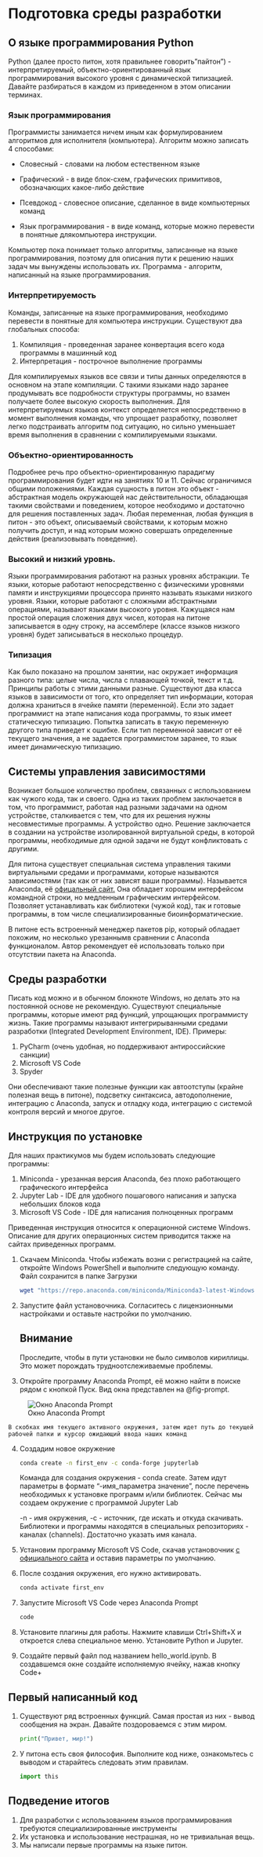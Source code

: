 # Подготовка среды разработки

## О языке программирования Python

Python (далее просто питон, хотя правильнее говорить"пайтон") - интерпретируемый, объектно-ориентированный язык программирования высокого уровня с динамической типизацией. Давайте разбираться в каждом из приведенном в этом описании терминах.

### Язык программирования

Программисты занимается ничем иным как формулированием алгоритмов для исполнителя (компьютера). Алгоритм можно записать 4 способами:

-   Словесный - словами на любом естественном языке

-   Графический - в виде блок-схем, графических примитивов, обозначающих какое-либо действие

-   Псевдокод - словесное описание, сделанное в виде компьютерных команд

-   Язык программирования - в виде команд, которые можно перевести в понятные длякомпьютера инструкции.

Компьютер пока понимает только алгоритмы, записанные на языке программирования, поэтому для описания пути к решению наших задач мы вынуждены использовать их. Программа - алгоритм, написанный на языке программирования.

### Интерпретируемость

Команды, записанные на языке программирования, необходимо перевести в понятные для компьютера инструкции. Существуют два глобальных способа:

1.  Компиляция - проведенная заранее конвертация всего кода программы в машинный код
2.  Интерпретация - построчное выполнение программы

Для компилируемых языков все связи и типы данных определяются в основном на этапе компиляции. С такими языками надо заранее продумывать все подробности структуры программы, но взамен получаете более высокую скорость выполнения. Для интерпретируемых языков контекст определяется непосредственно в момент выполнения команды, что упрощает разработку, позволяет легко подстраивать алгоритм под ситуацию, но сильно уменьшает время выполнения в сравнении с компилируемыми языками.

### Объектно-ориентированность

Подробнее речь про объектно-ориентированную парадигму программирования будет идти на занятиях 10 и 11. Сейчас ограничимся общими положениями. Каждая сущность в питон это объект - абстрактная модель окружающей нас действительности, обладающая такими свойствами и поведением, которое необходимо и достаточно для решения поставленных задач. Любая переменная, любая функция в питон - это объект, описываемый свойствами, к которым можно получить доступ, и над которым можно совершать определенные действия (реализовывать поведение).

### Высокий и низкий уровнь.

Языки программирования работают на разных уровнях абстракции. Те языки, которые работают непосредственно с физическими уровнями памяти и инструкциями процессора принято называть языками низкого уровня. Языки, которые работают с сложными абстрактными операциями, называют языками высокого уровня. Кажущаяся нам простой операция сложения двух чисел, которая на питоне записывается в одну строку, на ассемблере (классе языков низкого уровня) будет записываться в несколько процедур.

### Типизация

Как было показано на прошлом занятии, нас окружает информация разного типа: целые числа, числа с плавающей точкой, текст и т.д. Принципы работы с этими данными разные. Существуют два класса языков в зависимости от того, кто определяет тип информации, которая должна храниться в ячейке памяти (переменной). Если это задает программист на этапе написания кода программы, то язык имеет статическую типизацию. Попытка записать в такую переменную другого типа приведет к ошибке. Если тип переменной зависит от её текущего значения, а не задается программистом заранее, то язык имеет динамическую типизацию.

## Системы управления зависимостями

Возникает большое количество проблем, связанных с использованием как чужого кода, так и своего. Одна из таких проблем заключается в том, что программист, работая над разными задачами на одном устройстве, сталкивается с тем, что для их решения нужны несовместимые программы. А устройство одно. Решение заключается в создании на устройстве изолированной виртуальной среды, в которой программы, необходимые для одной задачи не будут конфликтовать с другими.

Для питона существует специальная система управления такими виртуальными средами и программами, которые называются зависимостями (так как от них зависят ваши программы). Называется Anaconda, её [офицальный сайт.](https://anaconda.org/) Она обладает хорошим интерфейсом командной строки, но медленным графическим интерфейсом. Позволяет устанавливать как библиотеки (чужой код), так и готовые программы, в том числе специализированные биоинформатические.

В питоне есть встроенный менеджер пакетов pip, который обладает похожим, но несколько урезаннымв сравнении с Anaconda функционалом. Автор рекомендует её использовать только при отсутствии пакета на Anaconda.

## Среды разработки

Писать код можно и в обычном блокноте Windows, но делать это на постоянной основе не рекомендую. Существуют специальные программы, которые имеют ряд функций, упрощающих программисту жизнь. Такие программы называют интегрирыванными средами разработки (Integrated Development Environment, IDE). Примеры:

1.  PyCharm (очень удобная, но поддерживают антироссийские санкции)
2.  Microsoft VS Code
3.  Spyder

Они обеспечивают такие полезные функции как автоотступы (крайне полезная вещь в питоне), подсветку синтаксиса, автодополнение, интеграцию с Anaconda, запуск и отладку кода, интеграцию с системой контроля версий и многое другое.

## Инструкция по установке

Для наших практикумов мы будем использовать следующие программы:

1.  Miniconda - урезанная версия Anaconda, без плохо работающего графического интерфейса
2.  Jupyter Lab - IDE для удобного пошагового написания и запуска небольших блоков кода
3.  Microsoft VS Code - IDE для написания полноценных программ

Приведенная инструкция относится к операционной системе Windows. Описание для других операционных систем приводится также на сайтах приведенных программ.

1.  Скачаем Miniconda. Чтобы избежать возни с регистрацией на сайте, откройте Windows PowerShell и выполните следующую команду. Файл сохранится в папке Загрузки

    ``` powershell
    wget "https://repo.anaconda.com/miniconda/Miniconda3-latest-Windows-x86_64.exe" -outfile ".\Downloads\Miniconda3-latest-Windows-x86_64.exe"
    ```

2.  Запустите файл установочника. Согласитесь с лицензионными настройками и оставьте настройки по умолчанию.

    ::: callout-important
    ## Внимание

    Проследите, чтобы в пути установки не было символов кириллицы. Это может порождать трудноотслеживаемые проблемы.
    :::

3.  Откройте программу Anaconda Prompt, её можно найти в поиске рядом с кнопкой Пуск. Вид окна представлен на @fig-prompt.

![Окно Anaconda Prompt](images/3_prompt.png){#fig-prompt}

    В скобках имя текущего активного окружения, затем идет путь до текущей рабочей папки и курсор ожидающий ввода наших команд

4.  Создадим новое окружение

    ``` bash
    conda create -n first_env -c conda-forge jupyterlab
    ```

    Команда для создания окружения - conda create. Затем идут параметры в формате "-имя_параметра значение", после перечень необходимых к установке программ и/или библиотек. Сейчас мы создаем окружение с программой Jupyter Lab

    -n - имя окружения, -с - источник, где искать и откуда скачивать. Библиотеки и программы находятся в специальных репозиториях - каналах (channels). Достаточно указать имя канала.

5.  Установим программу Microsoft VS Code, скачав установочник [с официального сайта](https://code.visualstudio.com/download) и оставив параметры по умолчанию.

6.  После создания окружения, его нужно активировать.

    ``` bash
    conda activate first_env
    ```

7.  Запустите Microsoft VS Code через Anaconda Prompt

    ``` bash
    code
    ```

8.  Установите плагины для работы. Нажмите клавиши Ctrl+Shift+X и откроется слева специальное меню. Установите Python и Jupyter.

9.  Создайте первый файл под названием hello_world.ipynb. В создавшемся окне создайте исполняемую ячейку, нажав кнопку Code+

## Первый написанный код

1.  Существуют ряд встроенных функций. Самая простая из них - вывод сообщения на экран. Давайте поздороваемся с этим миром.

    ```python
    print("Привет, мир!")
    ```

2.  У питона есть своя философия. Выполните код ниже, ознакомьтесь с выводом и старайтесь следовать этим правилам.

    ```python
    import this
    ```

## Подведение итогов

1.  Для разработки с использованием языков программирования требуются специализированные инструменты
2.  Их установка и использование нестрашная, но не тривиальная вещь.
3.  Мы написали первые программы на языке питон.